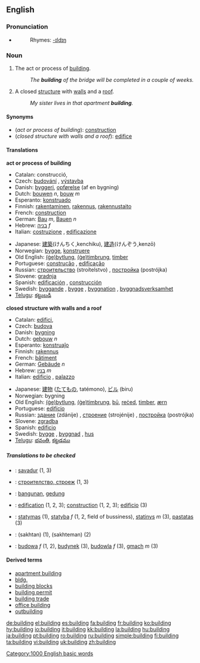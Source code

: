 ==English==

===Pronunciation===
*{{audio|en-us-building.ogg|Audio (US)}}
*:Rhymes: [[Rhymes:English:-ɪldɪŋ|-ɪldɪŋ]]

===Noun===
{{en-noun}}

#{{uncountable}} The act or process of [[build]]ing.
#: ''The '''building''' of the bridge will be completed in a couple of weeks.''
#A closed [[structure]] with [[wall]]s and a [[roof]].
#: ''My sister lives in that apartment '''building'''.''

====Synonyms====
*(''act or process of building''): [[construction]]
*(''closed structure with walls and a roof''): [[edifice]]

====Translations====
'''act or process of building'''
{{top}}
*Catalan: construcció, {{f}}
*Czech: [[budování]] {{n}}, [[výstavba]] {{f}}
*Danish: [[byggeri]], [[opførelse]] (af en bygning)
*Dutch: [[bouwen]] ''n'', [[bouw]] ''m''
*Esperanto: [[konstruado]]
*Finnish: [[rakentaminen]], [[rakennus]], [[rakennustaito]]
*French: [[construction#French|construction]] {{f}}
*German: [[Bau]] ''m'', [[Bauen]] ''n''
*Hebrew: [[בניה]] ''f''
*Italian: [[costruzione]] {{f}}, [[edificazione]] {{f}}
{{mid}}
*Japanese: [[建築]](けんちく,kenchiku), [[建造]](けんぞう,kenzō)
*Norwegian: [[bygge]], [[konstruere]]
*Old English: [[bytlung|(ġe)bytlung]], [[timbrung|(ġe)timbrung]], [[timber]]
*Portuguese: [[construção]] {{f}}, [[edificação]] {{f}}
*Russian: [[строительство]] (stroítelstvo) {{n}}, [[постройка]] (postrójka) {{f}} 
*Slovene: [[gradnja]] {{f}}
*Spanish: [[edificación]] {{f}}, [[construcción]] {{f}}
*Swedish: [[byggande]] {{n}}, [[bygge]] {{n}}, [[byggnation]] {{c}}, [[byggnadsverksamhet]] {{c}}
*[[Telugu]]: [[కట్టుబడి]]
{{bottom}}

'''closed structure with walls and a roof'''
{{top}}
*Catalan: [[edifici]], {{m}}
*Czech: [[budova]] {{f}}
*Danish: [[bygning]]
*Dutch: [[gebouw]] ''n''
*Esperanto: [[konstruaĵo]]
*Finnish: [[rakennus]]
*French: [[bâtiment]] {{m}}
*German: [[Gebäude]] ''n''
*Hebrew: [[בנין]] ''m''
*Italian: [[edificio]] {{m}}, [[palazzo]] {{m}}
{{mid}}
*Japanese: [[建物]] ([[たてもの]], tatémono), [[ビル]] (biru)
*Norwegian: bygning
*Old English: [[bytlung|(ġe)bytlung]], [[timbrung|(ġe)timbrung]], [[bu|bū]], [[reced|reċed]], [[timber]], [[ærn]]
*Portuguese: [[edifício]] {{m}}
*Russian: [[здание]] (zdánije) {{n}}, [[строение]] (strojénije) {{n}}, [[постройка]] (postrójka) {{f}} 
*Slovene: [[zgradba]] {{f}}
*Spanish: [[edificio]] {{m}}
*Swedish: [[bygge]] {{n}}, [[byggnad]] {{c}}, [[hus]] {{n}}
*[[Telugu]]: [[భవంతి]], [[కట్టడము]]
{{bottom}}

=====Translations to be checked=====
{{checktrans}}
*{{ttbc|Breton}}: [[savadur]] {{m}} (1, 3)
*{{ttbc|Bulgarian}}: [[строителство, строеж]] {{m}} (1, 3)
*{{ttbc|Indonesian}}: [[bangun|bangunan]], [[gedung]]
*{{ttbc|Interlingua}}: [[edification]] (1, 2, 3); [[construction]] (1, 2, 3); [[edificio]] (3)
*{{ttbc|Lithuanian}}: [[statymas]] {{m}} (1), [[statyba]] ''f'' (1, 2, field of bussiness), [[statinys]] ''m'' (3), [[pastatas]] {{m}} (3)
*{{ttbc|Persian}}: {{FAchar|[[ساختن]]}} (sakhtan) (1), {{FAchar|[[ساختمان]]}} (sakhteman) (2)
*{{ttbc|Polish}}: [[budowa]] ''f'' (1, 2), [[budynek]] {{m}} (3), [[budowla]] ''f'' (3), [[gmach]] ''m'' (3)

====Derived terms====
*[[apartment building]]
*[[bldg.]]
*[[building blocks]]
*[[building permit]]
*[[building trade]]
*[[office building]]
*[[outbuilding]]

[[Category:1000 English basic words]]

[[de:building]]
[[el:building]]
[[es:building]]
[[fa:building]]
[[fr:building]]
[[ko:building]]
[[hy:building]]
[[io:building]]
[[it:building]]
[[kk:building]]
[[la:building]]
[[hu:building]]
[[ja:building]]
[[pt:building]]
[[ro:building]]
[[ru:building]]
[[simple:building]]
[[fi:building]]
[[ta:building]]
[[vi:building]]
[[uk:building]]
[[zh:building]]